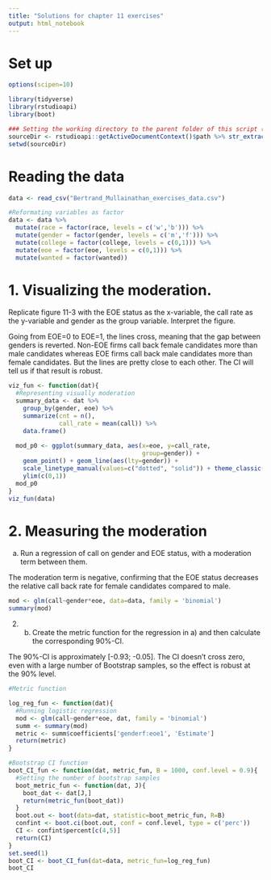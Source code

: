 ```yaml
---
title: "Solutions for chapter 11 exercises"
output: html_notebook
---
```


# Set up

```r
options(scipen=10)

library(tidyverse)
library(rstudioapi)
library(boot)

### Setting the working directory to the parent folder of this script (Rstudio only)
sourceDir <- rstudioapi::getActiveDocumentContext()$path %>% str_extract("^.+/")
setwd(sourceDir)
```

# Reading the data

```r
data <- read_csv("Bertrand_Mullainathan_exercises_data.csv")
```

```r
#Reformating variables as factor
data <- data %>%
  mutate(race = factor(race, levels = c('w','b'))) %>%
  mutate(gender = factor(gender, levels = c('m','f'))) %>%
  mutate(college = factor(college, levels = c(0,1))) %>%
  mutate(eoe = factor(eoe, levels = c(0,1))) %>%
  mutate(wanted = factor(wanted))
```

# 1. Visualizing the moderation. 

Replicate figure 11-3 with the EOE status as the x-variable, the call rate as the y-variable and gender as the group variable. Interpret the figure.

Going from EOE=0 to EOE=1, the lines cross, meaning that the gap between genders is reverted. Non-EOE firms call back female candidates more than male candidates whereas EOE firms call back male candidates more than female candidates. But the lines are pretty close to each other. The CI will tell us if that result is robust.

```r
viz_fun <- function(dat){
  #Representing visually moderation
  summary_data <- dat %>%
    group_by(gender, eoe) %>%
    summarize(cnt = n(),
              call_rate = mean(call)) %>%
    data.frame() 
  
  mod_p0 <- ggplot(summary_data, aes(x=eoe, y=call_rate, 
                                     group=gender)) + 
    geom_point() + geom_line(aes(lty=gender)) +
    scale_linetype_manual(values=c("dotted", "solid")) + theme_classic() +
    ylim(c(0,1))
  mod_p0
}
viz_fun(data)
```
# 2. Measuring the moderation

a. Run a regression of call on gender and EOE status, with a moderation term between them. 

The moderation term is negative, confirming that the EOE status decreases the relative call back rate for female candidates compared to male. 

```r
mod <- glm(call~gender*eoe, data=data, family = 'binomial')
summary(mod)
```

2. b. Create the metric function for the regression in a) and then calculate the corresponding 90%-CI.

The 90%-CI is approximately [-0.93; -0.05]. The CI doesn't cross zero, even with a large number of Bootstrap samples, so the effect is robust at the 90% level.  

```r
#Metric function

log_reg_fun <- function(dat){
  #Running logistic regression
  mod <- glm(call~gender*eoe, dat, family = 'binomial')
  summ <- summary(mod)
  metric <- summ$coefficients['genderf:eoe1', 'Estimate']
  return(metric)
}

#Bootstrap CI function
boot_CI_fun <- function(dat, metric_fun, B = 1000, conf.level = 0.9){
  #Setting the number of bootstrap samples
  boot_metric_fun <- function(dat, J){
    boot_dat <- dat[J,]
    return(metric_fun(boot_dat))
  }
  boot.out <- boot(data=dat, statistic=boot_metric_fun, R=B)
  confint <- boot.ci(boot.out, conf = conf.level, type = c('perc'))
  CI <- confint$percent[c(4,5)]
  return(CI)
}
set.seed(1)
boot_CI <- boot_CI_fun(dat=data, metric_fun=log_reg_fun)
boot_CI
```